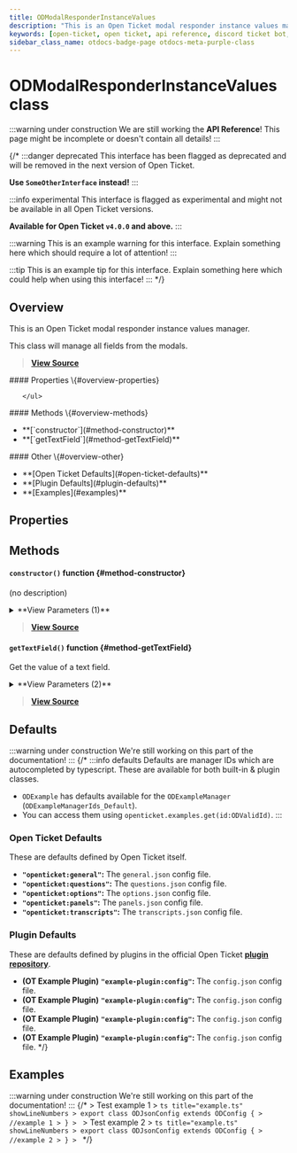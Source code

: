 ```yaml
---
title: ODModalResponderInstanceValues
description: "This is an Open Ticket modal responder instance values manager. This class will manage all fields from the modals."
keywords: [open-ticket, open ticket, api reference, discord ticket bot, class]
sidebar_class_name: otdocs-badge-page otdocs-meta-purple-class
---
```

<head>
    <link rel="apple-touch-icon" href="/img/logo_vertical.png"/>
</head>

# ODModalResponderInstanceValues <M color="purple">class</M>

:::warning under construction
We are still working the **API Reference**! This page might be incomplete or doesn't contain all details!
:::

{/*
:::danger deprecated
This interface has been flagged as deprecated and will be removed in the next version of Open Ticket.

**Use `SomeOtherInterface` instead!**
:::

:::info experimental
This interface is flagged as experimental and might not be available in all Open Ticket versions.

**Available for Open Ticket `v4.0.0` and above.**
:::

:::warning
This is an example warning for this interface. Explain something here which should require a lot of attention!
:::

:::tip
This is an example tip for this interface. Explain something here which could help when using this interface!
:::
*/}

## Overview
This is an Open Ticket modal responder instance values manager.

This class will manage all fields from the modals.

> [**View Source**](https://otgithub.dj-dj.be/tree/main/src/core/api/modules/responder.ts#L990)

<FlexHorizontal>
<div style={{width:"30%"}} className="otdocs-flex-mobile-width">
    #### Properties \{#overview-properties}
    <ul>
        
    </ul>
</div>
<div style={{width:"30%"}} className="otdocs-flex-mobile-width">
    #### Methods \{#overview-methods}
    <ul>
        <li>**[`constructor`](#method-constructor)**</li>
        <li>**[`getTextField`](#method-getTextField)**</li>
    </ul>
</div>
<div style={{width:"30%"}} className="otdocs-flex-mobile-width">
    #### Other \{#overview-other}
    <ul>
        <li>**[Open Ticket Defaults](#open-ticket-defaults)**</li>
        <li>**[Plugin Defaults](#plugin-defaults)**</li>
        <li>**[Examples](#examples)**</li>
    </ul>
</div>
</FlexHorizontal>

## Properties




## Methods
<Divider></Divider>
#### `constructor()` <M color="orange">function</M> <ApiBlock><ApiUrl url="class:ODModalResponderInstanceValues" label="api.ODModalResponderInstanceValues"/></ApiBlock> \{#method-constructor}
(no description)

<details>
<summary>**View Parameters (1)**</summary>
- **`interaction`:** <M color="brown">type</M> <ApiBlock><ApiUrl url="https://discord.js.org/docs/packages/discord.js/main/ModalSubmitInteraction:Class" label="discord.ModalSubmitInteraction"/></ApiBlock> - Parameter Description Lorem Ipsum.
</details>

> [**View Source**](https://otgithub.dj-dj.be/tree/main/src/core/api/modules/responder.ts#L994)

<Divider></Divider>
#### `getTextField()` <M color="orange">function</M> <ApiBlock><ApiUrl url="js:string" label="string"/></ApiBlock> \{#method-getTextField}
Get the value of a text field.

<details>
<summary>**View Parameters (2)**</summary>
- **`name`:** <M color="blue">string</M> <ApiBlock><ApiUrl url="js:string" label="string"/></ApiBlock> - Parameter Description Lorem Ipsum.
- **`required`:** <M color="brown">type</M> <ApiBlock>true</ApiBlock> - Parameter Description Lorem Ipsum.
</details>

> [**View Source**](https://otgithub.dj-dj.be/tree/main/src/core/api/modules/responder.ts#L999)

<Divider></Divider>

## Defaults
:::warning under construction
We're still working on this part of the documentation!
:::
{/*
:::info defaults
Defaults are manager IDs which are autocompleted by typescript. These are available for both built-in & plugin classes.
- `ODExample` has defaults available for the `ODExampleManager` (`ODExampleManagerIds_Default`).
- You can access them using `openticket.examples.get(id:ODValidId)`.
:::

### Open Ticket Defaults
These are defaults defined by Open Ticket itself.
- **`"openticket:general"`:** The `general.json` config file.
- **`"openticket:questions"`:** The `questions.json` config file.
- **`"openticket:options"`:** The `options.json` config file.
- **`"openticket:panels"`:** The `panels.json` config file.
- **`"openticket:transcripts"`:** The `transcripts.json` config file.

### Plugin Defaults
These are defaults defined by plugins in the official Open Ticket [**plugin repository**](https://odplugins.dj-dj.be/tree/main/open-ticket).
- <C color="blue">**(OT Example Plugin)**</C> **`"example-plugin:config"`:** The `config.json` config file.
- <C color="blue">**(OT Example Plugin)**</C> **`"example-plugin:config"`:** The `config.json` config file.
- <C color="blue">**(OT Example Plugin)**</C> **`"example-plugin:config"`:** The `config.json` config file.
- <C color="blue">**(OT Example Plugin)**</C> **`"example-plugin:config"`:** The `config.json` config file.
*/}

## Examples
:::warning under construction
We're still working on this part of the documentation!
:::
{/*
<Tabs>
    <TabItem value="First Example">
    > Test example 1
    > ```ts title="example.ts" showLineNumbers
    > export class ODJsonConfig extends ODConfig {
    >     //example 1
    > }
    > ```
    </TabItem>
    <TabItem value="Second Example">
    > Test example 2
    > ```ts title="example.ts" showLineNumbers
    > export class ODJsonConfig extends ODConfig {
    >     //example 2
    > }
    > ```
    </TabItem>
</Tabs>
*/}
